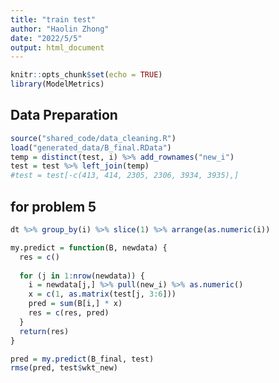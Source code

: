 ```yaml
---
title: "train test"
author: "Haolin Zhong"
date: "2022/5/5"
output: html_document
---
```


```r
knitr::opts_chunk$set(echo = TRUE)
library(ModelMetrics)
```

## Data Preparation

```r
source("shared_code/data_cleaning.R")
load("generated_data/B_final.RData")
temp = distinct(test, i) %>% add_rownames("new_i")
test = test %>% left_join(temp)
#test = test[-c(413, 414, 2305, 2306, 3934, 3935),]
```
## for problem 5

```r
dt %>% group_by(i) %>% slice(1) %>% arrange(as.numeric(i))
```

```r
my.predict = function(B, newdata) {
  res = c()
  
  for (j in 1:nrow(newdata)) {
    i = newdata[j,] %>% pull(new_i) %>% as.numeric()
    x = c(1, as.matrix(test[j, 3:6]))
    pred = sum(B[i,] * x)
    res = c(res, pred)
  }
  return(res)
}
```


```r
pred = my.predict(B_final, test)
rmse(pred, test$wkt_new)
```




